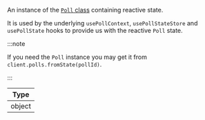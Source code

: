 An instance of the [`Poll` class](https://github.com/GetStream/stream-chat-js/blob/master/src/poll.ts) containing reactive state.

It is used by the underlying `usePollContext`, `usePollStateStore` and `usePollState` hooks to provide us with the reactive `Poll` state.

:::note

If you need the `Poll` instance you may get it from `client.polls.fromState(pollId)`.

:::

| Type   |
| ------ |
| object |
